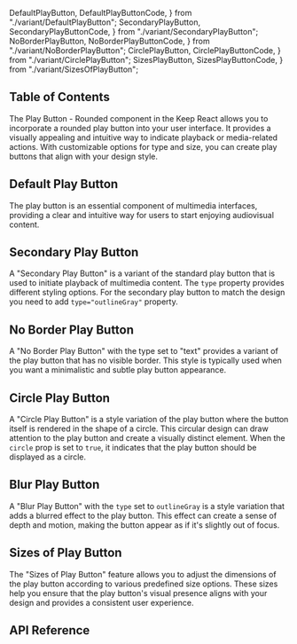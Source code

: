   DefaultPlayButton,
  DefaultPlayButtonCode,
} from "./variant/DefaultPlayButton";
  SecondaryPlayButton,
  SecondaryPlayButtonCode,
} from "./variant/SecondaryPlayButton";
  NoBorderPlayButton,
  NoBorderPlayButtonCode,
} from "./variant/NoBorderPlayButton";
  CirclePlayButton,
  CirclePlayButtonCode,
} from "./variant/CirclePlayButton";
  SizesPlayButton,
  SizesPlayButtonCode,
} from "./variant/SizesOfPlayButton";


## Table of Contents

The Play Button - Rounded component in the Keep React allows you to incorporate a rounded play button into your user interface. It provides a visually appealing and intuitive way to indicate playback or media-related actions. With customizable options for type and size, you can create play buttons that align with your design style.

## Default Play Button

The play button is an essential component of multimedia interfaces, providing a clear and intuitive way for users to start enjoying audiovisual content.

<CodePreview github="PlayButton" code={DefaultPlayButtonCode}>
  <DefaultPlayButton />
</CodePreview>

## Secondary Play Button

A "Secondary Play Button" is a variant of the standard play button that is used to initiate playback of multimedia content. The `type` property provides different styling options. For the secondary play button to match the design you need to add `type="outlineGray"` property.

<CodePreview github="PlayButton" code={SecondaryPlayButtonCode}>
  <SecondaryPlayButton />
</CodePreview>

## No Border Play Button

A "No Border Play Button" with the type set to "text" provides a variant of the play button that has no visible border. This style is typically used when you want a minimalistic and subtle play button appearance.

<CodePreview github="PlayButton" code={NoBorderPlayButtonCode}>
  <NoBorderPlayButton />
</CodePreview>

## Circle Play Button

A "Circle Play Button" is a style variation of the play button where the button itself is rendered in the shape of a circle. This circular design can draw attention to the play button and create a visually distinct element. When the `circle` prop is set to `true`, it indicates that the play button should be displayed as a circle.

<CodePreview github="PlayButton" code={CirclePlayButtonCode}>
  <CirclePlayButton />
</CodePreview>

## Blur Play Button

A "Blur Play Button" with the `type` set to `outlineGray` is a style variation that adds a blurred effect to the play button. This effect can create a sense of depth and motion, making the button appear as if it's slightly out of focus.

<CodePreview github="PlayButton" code={BlurPlayButtonCode}>
  <BlurPlayButton />
</CodePreview>

## Sizes of Play Button

The "Sizes of Play Button" feature allows you to adjust the dimensions of the play button according to various predefined size options. These sizes help you ensure that the play button's visual presence aligns with your design and provides a consistent user experience.

<CodePreview github="PlayButton" code={SizesPlayButtonCode}>
  <SizesPlayButton />
</CodePreview>

## API Reference

<ComponentApi data={playButtonApiData} />

